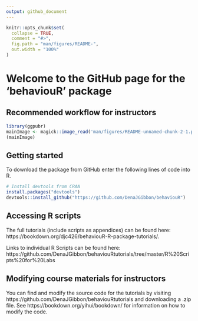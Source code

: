 ```yaml
---
output: github_document
---
```


<!-- README.md is generated from README.Rmd. Please edit that file -->

```r
knitr::opts_chunk$set(
  collapse = TRUE,
  comment = "#>",
  fig.path = "man/figures/README-",
  out.width = "100%"
)
```

# Welcome to the GitHub page for the 'behaviouR' package

## Recommended workflow for instructors
```r
library(ggpubr)
mainImage <- magick::image_read('man/figures/README-unnamed-chunk-2-1.png')
(mainImage)

```


## Getting started
To download the package from GitHub enter the following lines of code into R.
```r
# Install devtools from CRAN
install.packages("devtools")
devtools::install_github("https://github.com/DenaJGibbon/behaviouR")
```

## Accessing R scripts
The full tutorials (include scripts as appendices) can be found here: https://bookdown.org/djc426/behaviouR-R-package-tutorials/.

Links to individual R Scripts can be found here: https://github.com/DenaJGibbon/behaviouRtutorials/tree/master/R%20Scripts%20for%20Labs

## Modifying course materials for instructors
You can find and modify the source code for the tutorials by visiting https://github.com/DenaJGibbon/behaviouRtutorials and downloading a .zip file. See https://bookdown.org/yihui/bookdown/ for information on how to modify the code.
